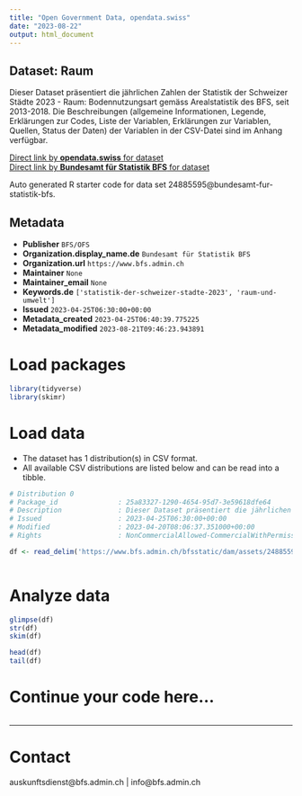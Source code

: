 ```yaml
---
title: "Open Government Data, opendata.swiss"
date: "2023-08-22"
output: html_document
---
```


## Dataset: Raum

Dieser Dataset präsentiert die jährlichen Zahlen der Statistik der Schweizer Städte 2023 - Raum: Bodennutzungsart gemäss Arealstatistik des BFS, seit 2013-2018. Die Beschreibungen (allgemeine Informationen, Legende, Erklärungen zur Codes, Liste der Variablen, Erklärungen zur Variablen, Quellen, Status der Daten) der Variablen in der CSV-Datei sind im Anhang verfügbar.

[Direct link by **opendata.swiss** for dataset](https://opendata.swiss/de/dataset/raum)<br>
[Direct link by **Bundesamt für Statistik BFS** for dataset](https://www.bfs.admin.ch/asset/de/ts-b-ssv-02-2023)

Auto generated R starter code for data set 24885595@bundesamt-fur-statistik-bfs.

## Metadata

- **Publisher** `BFS/OFS`
- **Organization.display_name.de** `Bundesamt für Statistik BFS`
- **Organization.url** `https://www.bfs.admin.ch`
- **Maintainer** `None`
- **Maintainer_email** `None`
- **Keywords.de** `['statistik-der-schweizer-stadte-2023', 'raum-und-umwelt']`
- **Issued** `2023-04-25T06:30:00+00:00`
- **Metadata_created** `2023-04-25T06:40:39.775225`
- **Metadata_modified** `2023-08-21T09:46:23.943891`


# Load packages

```r

library(tidyverse)
library(skimr)

```

# Load data

-   The dataset has 1 distribution(s) in CSV format.
-   All available CSV distributions are listed below and can be read into a tibble.

```r

# Distribution 0
# Package_id               : 25a83327-1290-4654-95d7-3e59618dfe64
# Description              : Dieser Dataset präsentiert die jährlichen Zahlen der Statistik der Schweizer Städte 2023 - Raum: Bodennutzungsart gemäss Arealstatistik des BFS, seit 2013-2018. Die Beschreibungen (allgemeine Informationen, Legende, Erklärungen zur Codes, Liste der Variablen, Erklärungen zur Variablen, Quellen, Status der Daten) der Variablen in der CSV-Datei sind im Anhang verfügbar.
# Issued                   : 2023-04-25T06:30:00+00:00
# Modified                 : 2023-04-20T08:06:37.351000+00:00
# Rights                   : NonCommercialAllowed-CommercialWithPermission-ReferenceRequired

df <- read_delim('https://www.bfs.admin.ch/bfsstatic/dam/assets/24885596/master')



```

# Analyze data

```r

glimpse(df)
str(df)
skim(df)

head(df)
tail(df)

```

# Continue your code here...

```r

```

------------------------------------------------------------------------

# Contact

auskunftsdienst@bfs.admin.ch | info@bfs.admin.ch
